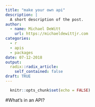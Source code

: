 ```yaml
---
title: "make your own api"
description: |
  A short description of the post.
author:
  - name: Michael DeWitt
    url: https://michaeldewittjr.com
categories:
  - r
  - apis
  - packages
date: 07-12-2018
output:
  radix::radix_article:
    self_contained: false
draft: TRUE
---
```


```r
  knitr::opts_chunk$set(echo = FALSE)
```

#What's in an API?



